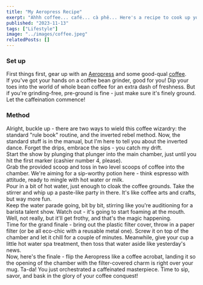 ```yaml
---
title: "My Aeropress Recipe"
exerpt: "Ahhh coffee... café... cà phê... Here's a recipe to cook up your own good stuff using an Aeropress coffee filter."
published: "2023-11-13"
tags: ["Lifestyle"]
image: "../images/coffee.jpeg"
relatedPosts: []
---
```


### Set up  


First things first, gear up with an [Aeropress](https://www.aeropress.co.uk) and some good-qual [coffee](https://ravecoffee.co.uk/).  
If you've got your hands on a coffee bean grinder, good for you! Dip your toes into the world of whole bean coffee for an extra dash of freshness. But if you're grinding-free, pre-ground is fine - just make sure it's finely ground. 
<br />
Let the caffeination commence!
<br/>

### Method

Alright, buckle up - there are two ways to wield this coffee wizardry: the standard "rule book" routine, and the inverted rebel method. Now, the standard stuff is in the manual, but I'm here to tell you about the inverted dance. Forget the drips, embrace the sips - you catch my drift.
<br/>
Start the show by plunging that plunger into the main chamber, just until you hit the first marker (cashier number 4, please).
<br />
Grab the provided scoop and toss in two level scoops of coffee into the chamber. We're aiming for a sip-worthy potion here - think espresso with attitude, ready to mingle with hot water or milk.
<br />
Pour in a bit of hot water, just enough to cloak the coffee grounds. Take the stirrer and whip up a paste-like party in there. It's like coffee arts and crafts, but way more fun.
<br />
Keep the water parade going, bit by bit, stirring like you're auditioning for a barista talent show. Watch out - it's going to start foaming at the mouth. Well, not really, but it'll get frothy, and that's the magic happening.
<br />
Time for the grand finale - bring out the plastic filter cover, throw in a paper filter (or be all eco-chic with a reusable metal one). Screw it on top of the chamber and let it chill for a couple of minutes. Meanwhile, give your cup a little hot water spa treatment, then toss that water aside like yesterday's news.
<br />
Now, here's the finale - flip the Aeropress like a coffee acrobat, landing it so the opening of the chamber with the filter-covered charm is right over your mug. Ta-da! You just orchestrated a caffeinated masterpiece. Time to sip, savor, and bask in the glory of your coffee conquest!